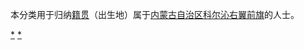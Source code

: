 {{Catnav|頁面分類|各種主題的頁面分類|依中国各省来作的分类|各地中国人|内蒙古人|兴安人}}
{{Catnav|頁面分類|人物|各國人物|中国人|各地中国人|内蒙古人|兴安人}}

本分类用于归纳[[籍贯|籍贯]]（出生地）属于[[内蒙古自治区|内蒙古自治区]][[科尔沁右翼前旗|科尔沁右翼前旗]]的人士。

[[Category:兴安盟人|*]]
[[Category:科尔沁右翼前旗|*]]